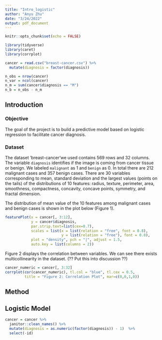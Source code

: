 ```yaml
---
title: "Intro_logistic"
author: "Anyu Zhu"
date: "3/24/2022"
output: pdf_document
---
```


```r
knitr::opts_chunk$set(echo = FALSE)

library(tidyverse)
library(caret)
library(corrplot)
```

```r
cancer = read.csv("breast-cancer.csv") %>% 
  mutate(diagnosis = factor(diagnosis))

n_obs = nrow(cancer)
n_var = ncol(cancer)
n_m = sum(cancer$diagnosis == "M")
n_b = n_obs - n_m
```


## Introduction

### Objective
The goal of the project is to build a predictive model based on logistic regression to facilitate cancer diagnosis.

### Dataset
The dataset 'breast-cancer'we used contains 569 rows and 32 columns. The variable `diagnosis` identifies if the image is coming from cancer tissue or benign. We labeled `malignant` as 1 and `benign` as 0. In total there are 212 malignant cases and 357 benign cases. There are 30 variables corresponding to mean, standard deviation and the largest values (points on the tails) of the distributions of 10 features: radius, texture, perimeter, area, smoothness, compactness, concavity, concave points, symmetry, and fractal dimension.

The distribution of mean value of the 10 features among malignant cases and benign cases is shown in the plot below (Figure 1).

```r
featurePlot(x = cancer[, 3:12],
            y = cancer$diagnosis,
            par.strip.text=list(cex=0.7),
            scales = list(x = list(relation = "free", font = 0.8),
                          y = list(relation = "free"), font = 0.8),
            plot = "density", pch = "|", adjust = 1.5,
            auto.key = list(columns = 2))
```

Figure 2 displays the correlation between variables. We can see there exists multicollinearity in the dataset. (?? Put this into discussion ??)

```r
cancer_numeric = cancer[, 3:32]
corrplot(cor(cancer_numeric), tl.col = "blue", tl.cex = 0.5, 
         title = "Figure 2: Correlation Plot", mar=c(0,0,1,0))
```


## Method

## Logistic Model

```r
cancer = cancer %>% 
  janitor::clean_names() %>% 
  mutate(diagnosis = as.numeric(factor(diagnosis)) - 1)  %>% 
  select(-id)
```

